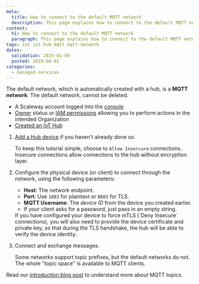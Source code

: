 ```yaml
---
meta:
  title: How to connect to the default MQTT network
  description: This page explains how to connect to the default MQTT network
content:
  h1: How to connect to the default MQTT network
  paragraph: This page explains how to connect to the default MQTT network
tags: iot iot-hub mqtt mqtt-network
dates:
  validation: 2025-01-09
  posted: 2019-09-01
categories:
  - managed-services
---
```


The default network, which is automatically created with a hub, is a **MQTT network**. The default network, cannot be deleted.

<Macro id="requirements" />

- A Scaleway account logged into the [console](https://console.scaleway.com)
- [Owner](/iam/concepts/#owner) status or [IAM permissions](/iam/concepts/#permission) allowing you to perform actions in the intended Organization
- [Created an IoT Hub](/iot-hub/how-to/create-hub/)

1. [Add a Hub device](/iot-hub/how-to/add-device/) if you haven't already done so.

    To keep this tutorial simple, choose to `Allow Insercure` connections. Insecure connections allow connections to the hub without encryption layer.
2. Configure the physical device (or client) to connect through the network, using the following parameters:
    - **Host**: The network endpoint.
    - **Port**: Use `1883` for plaintext or `8883` for TLS.
    - **MQTT Username**: The *device ID* from the device you created earlier.
    - If your client asks for a password, just pass in an empty string.

    <Message type="note">
        If you have configured your device to force mTLS (`Deny Insecure` connections), you will also need to provide the device certificate and private key, so that during the TLS handshake, the hub will be able to verify the device identity.
    </Message>
3. Connect and exchange messages.

    Some networks support topic prefixes, but the default networks do not. The whole "topic space" is available to MQTT clients.

Read our [introduction blog post](https://www.scaleway.com/en/blog/scaleway-iot-hub-introduction-to-mqtt-topics/) to understand more about MQTT topics.


